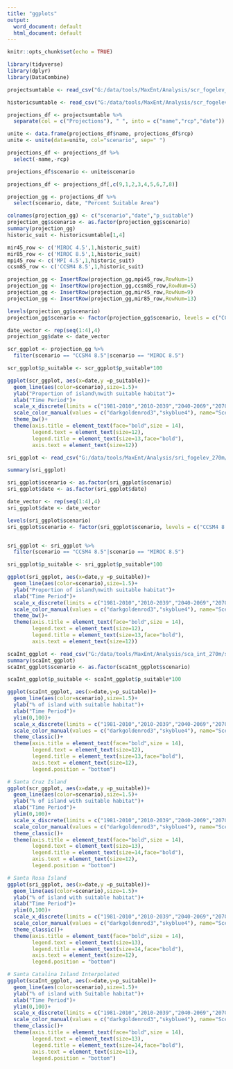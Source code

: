 ```yaml
---
title: "ggplots"
output:
  word_document: default
  html_document: default
---
```


```r
knitr::opts_chunk$set(echo = TRUE)
```

```r
library(tidyverse)
library(dplyr)
library(DataCombine)
```

```r
projectsumtable <- read_csv("G:/data/tools/MaxEnt/Analysis/scr_fogelev_270m/summarytables/projectionssummarytable.csv")

historicsumtable <- read_csv("G:/data/tools/MaxEnt/Analysis/scr_fogelev_270m/summarytables/historicsummarytable.csv")

projections_df <- projectsumtable %>% 
  separate(col = c("Projections"), " ", into = c("name","rcp","date"))

unite <- data.frame(projections_df$name, projections_df$rcp)
unite <- unite(data=unite, col="scenario", sep=" ")

projections_df <- projections_df %>% 
  select(-name,-rcp)

projections_df$scenario <- unite$scenario

projections_df <- projections_df[,c(9,1,2,3,4,5,6,7,8)]

projection_gg <- projections_df %>% 
  select(scenario, date, "Percent Suitable Area")

colnames(projection_gg) <- c("scenario","date","p_suitable")
projection_gg$scenario <- as.factor(projection_gg$scenario)
summary(projection_gg)
historic_suit <- historicsumtable[1,4]

mir45_row <- c('MIROC 4.5',1,historic_suit)
mir85_row <- c('MIROC 8.5',1,historic_suit)
mpi45_row <- c('MPI 4.5',1,historic_suit)
ccsm85_row <- c('CCSM4 8.5',1,historic_suit)

projection_gg <- InsertRow(projection_gg,mpi45_row,RowNum=1)
projection_gg <- InsertRow(projection_gg,ccsm85_row,RowNum=5)
projection_gg <- InsertRow(projection_gg,mir45_row,RowNum=9)
projection_gg <- InsertRow(projection_gg,mir85_row,RowNum=13)

levels(projection_gg$scenario)
projection_gg$scenario <- factor(projection_gg$scenario, levels = c("CCSM4 8.5","MIROC 8.5","MIROC 4.5","MPI 4.5"))

date_vector <- rep(seq(1:4),4)
projection_gg$date <- date_vector

scr_ggplot <- projection_gg %>% 
  filter(scenario == "CCSM4 8.5"|scenario == "MIROC 8.5")

scr_ggplot$p_suitable <- scr_ggplot$p_suitable*100

ggplot(scr_ggplot, aes(x=date,y =p_suitable))+
  geom_line(aes(color=scenario),size=1.5)+
  ylab("Proportion of island\nwith suitable habitat")+
  xlab("Time Period")+
  scale_x_discrete(limits = c("1981-2010","2010-2039","2040-2069","2070-2099"),expand = c(.01,0))+
  scale_color_manual(values = c("darkgoldenrod3","skyblue4"), name="Scenario")+
  theme_bw()+
  theme(axis.title = element_text(face="bold",size = 14),
        legend.text = element_text(size=12),
        legend.title = element_text(size=13,face="bold"),
        axis.text = element_text(size=12))
```

```r

sri_ggplot <- read_csv("G:/data/tools/MaxEnt/Analysis/sri_fogelev_270m/summarytables/ggplottable.csv")

summary(sri_ggplot)

sri_ggplot$scenario <- as.factor(sri_ggplot$scenario)
sri_ggplot$date <- as.factor(sri_ggplot$date)

date_vector <- rep(seq(1:4),4)
sri_ggplot$date <- date_vector

levels(sri_ggplot$scenario)
sri_ggplot$scenario <- factor(sri_ggplot$scenario, levels = c("CCSM4 8.5","MIROC 8.5","MIROC 4.5","MPI 4.5"))


sri_ggplot <- sri_ggplot %>% 
  filter(scenario == "CCSM4 8.5"|scenario == "MIROC 8.5")

sri_ggplot$p_suitable <- sri_ggplot$p_suitable*100

ggplot(sri_ggplot, aes(x=date,y =p_suitable))+
  geom_line(aes(color=scenario),size=1.5)+
  ylab("Proportion of island\nwith suitable habitat")+
  xlab("Time Period")+
  scale_x_discrete(limits = c("1981-2010","2010-2039","2040-2069","2070-2099"),expand = c(.01,0))+
  scale_color_manual(values = c("darkgoldenrod3","skyblue4"), name="Scenario")+
  theme_bw()+
  theme(axis.title = element_text(face="bold",size = 14),
        legend.text = element_text(size=12),
        legend.title = element_text(size=13,face="bold"),
        axis.text = element_text(size=12))
```

```r
scaInt_ggplot <- read_csv("G:/data/tools/MaxEnt/Analysis/sca_int_270m/summarytables/ggplottable.csv")
summary(scaInt_ggplot)
scaInt_ggplot$scenario <- as.factor(scaInt_ggplot$scenario)

scaInt_ggplot$p_suitable <- scaInt_ggplot$p_suitable*100

ggplot(scaInt_ggplot, aes(x=date,y=p_suitable))+
  geom_line(aes(color=scenario),size=1.5)+
  ylab("% of island with suitable habitat")+
  xlab("Time Period")+
  ylim(0,100)+
  scale_x_discrete(limits = c("1981-2010","2010-2039","2040-2069","2070-2099"),expand = c(0.0,0.21))+
  scale_color_manual(values = c("darkgoldenrod3","skyblue4"), name="Scenario")+
  theme_classic()+
  theme(axis.title = element_text(face="bold",size = 14),
        legend.text = element_text(size=12),
        legend.title = element_text(size=13,face="bold"),
        axis.text = element_text(size=12),
        legend.position = "bottom")
```

```r
# Santa Cruz Island
ggplot(scr_ggplot, aes(x=date,y =p_suitable))+
  geom_line(aes(color=scenario),size=1.5)+
  ylab("% of island with suitable habitat")+
  xlab("Time Period")+
  ylim(0,100)+
  scale_x_discrete(limits = c("1981-2010","2010-2039","2040-2069","2070-2099"),expand = c(.01,0))+
  scale_color_manual(values = c("darkgoldenrod3","skyblue4"), name="Scenario")+
  theme_classic()+
  theme(axis.title = element_text(face="bold",size = 14),
        legend.text = element_text(size=13),
        legend.title = element_text(size=14,face="bold"),
        axis.text = element_text(size=12),
        legend.position = "bottom")

# Santa Rosa Island
ggplot(sri_ggplot, aes(x=date,y =p_suitable))+
  geom_line(aes(color=scenario),size=1.5)+
  ylab("% of island with suitable habitat")+
  xlab("Time Period")+
  ylim(0,100)+
  scale_x_discrete(limits = c("1981-2010","2010-2039","2040-2069","2070-2099"),expand = c(.01,0))+
  scale_color_manual(values = c("darkgoldenrod3","skyblue4"), name="Scenario")+
  theme_classic()+
  theme(axis.title = element_text(face="bold",size = 14),
        legend.text = element_text(size=13),
        legend.title = element_text(size=14,face="bold"),
        axis.text = element_text(size=12),
        legend.position = "bottom")

# Santa Catalina Island Interpolated
ggplot(scaInt_ggplot, aes(x=date,y=p_suitable))+
  geom_line(aes(color=scenario),size=1.5)+
  ylab("% of island with Suitable habitat")+
  xlab("Time Period")+
  ylim(0,100)+
  scale_x_discrete(limits = c("1981-2010","2010-2039","2040-2069","2070-2099"),expand = c(.01,0.2))+
  scale_color_manual(values = c("darkgoldenrod3","skyblue4"), name="Scenario")+
  theme_classic()+
  theme(axis.title = element_text(face="bold",size = 14),
        legend.text = element_text(size=13),
        legend.title = element_text(size=14,face="bold"),
        axis.text = element_text(size=11),
        legend.position = "bottom")
```

